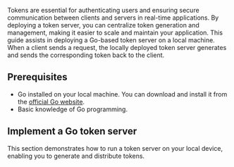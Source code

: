 
Tokens are essential for authenticating users and ensuring secure communication between clients and servers in real-time applications. By deploying a token server, you can centralize token generation and management, making it easier to scale and maintain your application. This guide assists in deploying a Go-based token server on a local machine. When a client sends a request, the locally deployed token server generates and sends the corresponding token back to the client. 

## Prerequisites

- Go installed on your local machine. You can download and install it from the [official Go website](https://go.dev/dl/).
- Basic knowledge of Go programming.

## Implement a Go token server

This section demonstrates how to run a token server on your local device, enabling you to generate and distribute tokens.

<ProjectImplement/>